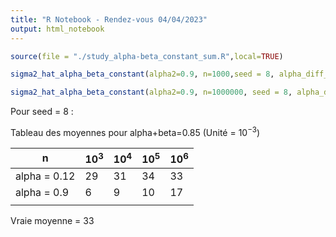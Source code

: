 ```yaml
---
title: "R Notebook - Rendez-vous 04/04/2023"
output: html_notebook
---
```


```r
source(file = "./study_alpha-beta_constant_sum.R",local=TRUE)

```

```r
sigma2_hat_alpha_beta_constant(alpha2=0.9, n=1000,seed = 8, alpha_diff_sum = 0.01, beta_diff_sum = 0.97)
```

```r
sigma2_hat_alpha_beta_constant(alpha2=0.9, n=1000000, seed = 8, alpha_diff_sum = 0.01, beta_diff_sum = 0.97)

```

Pour seed = 8 :



Tableau des moyennes pour alpha+beta=0.85 (Unité = $10^{-3}$)

| n            | $10^3$ | $10^4$ | $10^5$ | $10^6$ |
|--------------|--------|--------|--------|--------|
| alpha = 0.12 | 29     | 31     | 34     |  33      |
| alpha = 0.9  | 6      | 9      | 10     |   17     |
|              |        |        |        |        |

Vraie moyenne = 33


